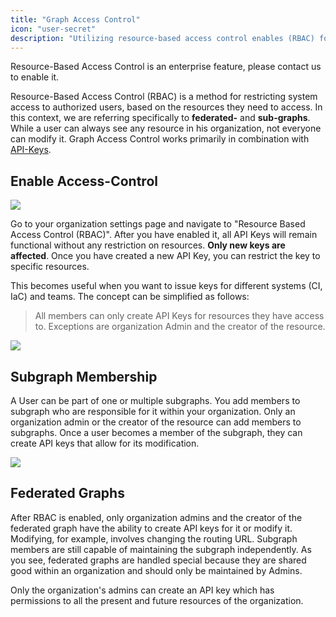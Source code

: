 ```yaml
---
title: "Graph Access Control"
icon: "user-secret"
description: "Utilizing resource-based access control enables (RBAC) for graphs ensuring that machines or users can access and manipulate only specific federated- and sub-graphs."
---
```


<Info>
  Resource-Based Access Control is an enterprise feature, please contact us to
  enable it.
</Info>

Resource-Based Access Control (RBAC) is a method for restricting system access to authorized users, based on the resources they need to access. In this context, we are referring specifically to **federated-** and **sub-graphs**. While a user can always see any resource in his organization, not everyone can modify it. Graph Access Control works primarily in combination with [API-Keys](/studio/api-keys).

## Enable Access-Control

<Frame>
  <img src="/images/studio/image-45.png" />
</Frame>

Go to your organization settings page and navigate to "Resource Based Access Control (RBAC)". After you have enabled it, all API Keys will remain functional without any restriction on resources. **Only new keys are affected**. Once you have created a new API Key, you can restrict the key to specific resources.

This becomes useful when you want to issue keys for different systems (CI, IaC) and teams. The concept can be simplified as follows:

> All members can only create API Keys for resources they have access to. Exceptions are organization Admin and the creator of the resource.

<Frame>
  <img src="/images/studio/image-46.png" />
</Frame>

## Subgraph Membership

A User can be part of one or multiple subgraphs. You add members to subgraph who are responsible for it within your organization. Only an organization admin or the creator of the resource can add members to subgraphs. Once a user becomes a member of the subgraph, they can create API keys that allow for its modification.

<Frame>
  <img src="/images/studio/image-47.png" />
</Frame>

## Federated Graphs

After RBAC is enabled, only organization admins and the creator of the federated graph have the ability to create API keys for it or modify it. Modifying, for example, involves changing the routing URL. Subgraph members are still capable of maintaining the subgraph independently. As you see, federated graphs are handled special because they are shared good within an organization and should only be maintained by Admins.

<Info>
  Only the organization's admins can create an API key which has permissions to
  all the present and future resources of the organization.
</Info>
